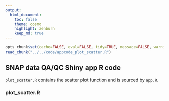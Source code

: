 ```yaml
---
output:
  html_document:
    toc: false
    theme: cosmo
    highlight: zenburn
    keep_md: true
---
```


```r
opts_chunk$set(cache=FALSE, eval=FALSE, tidy=TRUE, message=FALSE, warning=FALSE)
read_chunk("../../code/appcode_plot_scatter.R")
```
##
##
## SNAP data QA/QC Shiny app R code

`plot_scatter.R` contains the scatter plot function and is sourced by `app.R`.

### plot_scatter.R

```r
```
